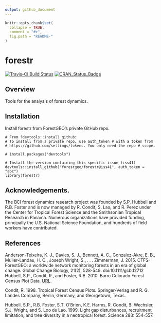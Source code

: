 ```yaml
---
output: github_document
---
```


<!-- README.md is generated from README.Rmd. Please edit that file -->

```r
knitr::opts_chunk$set(
  collapse = TRUE,
  comment = "#>",
  fig.path = "README-"
)
```

# forestr

[![Travis-CI Build Status](https://travis-ci.org/forestgeo/forestr.svg?branch=master)](https://travis-ci.org/forestgeo/forestr)
[![CRAN_Status_Badge](http://www.r-pkg.org/badges/version/forestr)](https://cran.r-project.org/package=forestr)

## Overview

Tools for the analysis of forest dynamics.

## Installation

Install forestr from ForestGEO's private GitHub repo.

```
# From ?devtools::install_github:
# To install from a private repo, use auth_token # with a token from
# https://github.com/settings/tokens. You only need the repo # scope.

# install.packages("devtools")

# Install the version containing this specific issue (iss41)
devtools::install_github("forestgeo/forestr@iss41", auth_token = "abc")
library(forestr)
```

## Acknowledgements.

The BCI forest dynamics research project was founded by S.P. Hubbell and R.B.
Foster and is now managed by R. Condit, S. Lao, and R. Perez under the Center
for Tropical Forest Science and the Smithsonian Tropical Research in Panama. 
Numerous organizations have provided funding, principally the U.S. National 
Science Foundation, and hundreds of field workers have contributed.

## References

Anderson-Teixeira, K. J., Davies, S. J., Bennett, A. C., Gonzalez-Akre, E. B.,
Muller-Landau, H. C., Joseph Wright, S., . . . Zimmerman, J. 2015.
CTFS-ForestGEO: a worldwide network monitoring forests in an era of global
change. Global Change Biology, 21(2), 528-549. doi:10.1111/gcb.12712 Hubbell,
S.P., Condit, R., and Foster, R.B. 2010. Barro Colorado Forest Census Plot
Data. [URL](http://ctfs.si.edu/webatlas/datasets/bci).

Condit, R. 1998. Tropical Forest Census Plots. Springer-Verlag and R. G.
Landes Company, Berlin, Germany, and Georgetown, Texas.

Hubbell, S.P., R.B. Foster, S.T. O'Brien, K.E. Harms, R. Condit, B. Wechsler,
S.J. Wright, and S. Loo de Lao. 1999. Light gap disturbances, recruitment
limitation, and tree diversity in a neotropical forest. Science 283: 554-557.
